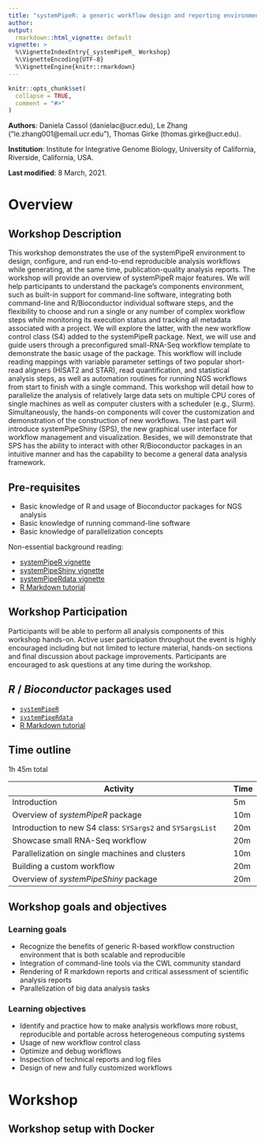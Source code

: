 ```yaml
---
title: "systemPipeR: a generic workflow design and reporting environment in R with built-in support for command-line software"
author: 
output: 
  rmarkdown::html_vignette: default
vignette: >
  %\VignetteIndexEntry{_systemPipeR_ Workshop}
  %\VignetteEncoding{UTF-8}
  %\VignetteEngine{knitr::rmarkdown}
---
```



```r
knitr::opts_chunk$set(
  collapse = TRUE,
  comment = "#>"
)
```

**Authors**:
    Daniela Cassol (danielac@ucr.edu),
    Le Zhang ("le.zhang001@email.ucr.edu"),
    Thomas Girke (thomas.girke@ucr.edu).
    
**Institution**: Institute for Integrative Genome Biology, University of California, Riverside, California, USA.

**Last modified**: 8 March, 2021.

# Overview

## Workshop Description

This workshop demonstrates the use of the systemPipeR environment to design, configure, and run end-to-end reproducible analysis workflows while generating, at the same time, publication-quality analysis reports. The workshop will provide an overview of systemPipeR major features. We will help participants to understand the package's components environment, such as built-in support for command-line software, integrating both command-line and R/Bioconductor individual software steps, and the flexibility to choose and run a single or any number of complex workflow steps while monitoring its execution status and tracking all metadata associated with a project. We will explore the latter, with the new workflow control class (S4) added to the systemPipeR package.
Next, we will use and guide users through a preconfigured small-RNA-Seq workflow template to demonstrate the basic usage of the package. This workflow will include reading mappings with variable parameter settings of two popular short-read aligners (HISAT2 and STAR), read quantification, and statistical analysis steps, as well as automation routines for running NGS workflows from start to finish with a single command. This workshop will detail how to parallelize the analysis of relatively large data sets on multiple CPU cores of single machines as well as computer clusters with a scheduler (e.g., Slurm). Simultaneously, the hands-on components will cover the customization and demonstration of the construction of new workflows. The last part will introduce systemPipeShiny (SPS), the new graphical user interface for workflow management and visualization. Besides, we will demonstrate that SPS has the ability to interact with other R/Bioconductor packages in an intuitive manner and has the capability to become a general data analysis framework.

## Pre-requisites

  * Basic knowledge of R and usage of Bioconductor packages for NGS analysis
  * Basic knowledge of running command-line software
  * Basic knowledge of parallelization concepts

Non-essential background reading:

  * [systemPipeR vignette](https://bioconductor.org/packages/devel/bioc/html/systemPipeR.html)
  * [systemPipeShiny vignette](https://bioconductor.org/packages/devel/bioc/html/systemPipeShiny.html)
  * [systemPipeRdata vignette](http://bioconductor.org/packages/devel/data/experiment/html/systemPipeRdata.html)
  * [R Markdown tutorial](https://rmarkdown.rstudio.com/lesson-2.html)

## Workshop Participation

Participants will be able to perform all analysis components of this workshop hands-on. Active user participation throughout the event is highly encouraged including but not limited to lecture material, hands-on sections and final discussion about package improvements. Participants are encouraged to ask questions at any time during the workshop. 

## _R_ / _Bioconductor_ packages used

* [`systemPipeR`](http://www.bioconductor.org/packages/release/bioc/html/systemPipeR.html)
* [`systemPipeRdata`](http://www.bioconductor.org/packages/release/data/experiment/html/systemPipeRdata.html)
* [R Markdown tutorial](https://rmarkdown.rstudio.com/lesson-2.html)

## Time outline

1h 45m total

| Activity                                                          | Time |
|-------------------------------------------------------------------|------|
| Introduction                                                      | 5m   |
| Overview of *systemPipeR* package                                 | 10m  |
| Introduction to new S4 class: `SYSargs2` and `SYSargsList`        | 20m  |
| Showcase small RNA-Seq workflow                                   | 20m  |
| Parallelization on single machines and clusters                   | 10m  |
| Building a custom workflow                                        | 20m  |
| Overview of *systemPipeShiny* package                             | 20m  |

## Workshop goals and objectives

### Learning goals

* Recognize the benefits of generic R-based workflow construction environment that is both scalable and reproducible 
* Integration of command-line tools via the CWL community standard
* Rendering of R markdown reports and critical assessment of scientific analysis reports
* Parallelization of big data analysis tasks

### Learning objectives

* Identify and practice how to make analysis workflows more robust, reproducible and portable across heterogeneous computing systems
* Usage of new workflow control class 
* Optimize and debug workflows 
* Inspection of technical reports and log files 
* Design of new and fully customized workflows 

# Workshop

## Workshop setup with Docker


